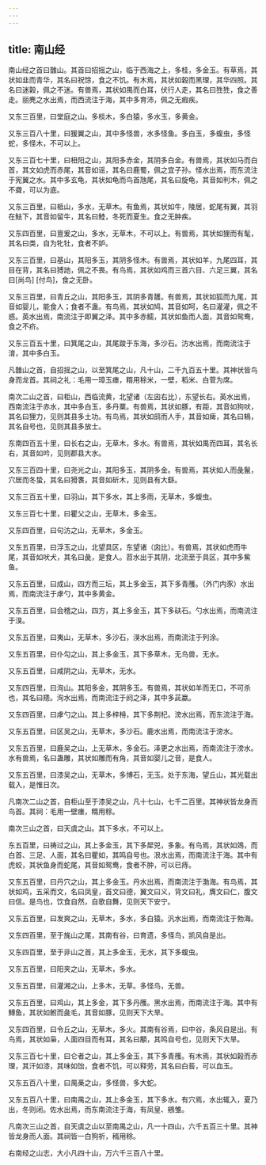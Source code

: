 ```yaml
---
---
---
```

title: 南山经
---


南山经之首曰䧿山。其首曰招摇之山，临于西海之上，多桂，多金玉。有草焉，其状如韭而青华，其名曰祝馀，食之不饥。有木焉，其状如榖而黑理，其华四照。其名曰迷榖，佩之不迷。有兽焉，其状如禺而白耳，伏行人走，其名曰狌狌，食之善走。丽麂之水出焉，而西流注于海，其中多育沛，佩之无瘕疾。

又东三百里，曰堂庭之山。多棪木，多白猿，多水玉，多黄金。

又东三百八十里，曰猨翼之山，其中多怪兽，水多怪鱼。多白玉，多蝮虫，多怪蛇，多怪木，不可以上。

又东三百七十里，曰杻阳之山，其阳多赤金，其阴多白金。有兽焉，其状如马而白首，其文如虎而赤尾，其音如谣，其名曰鹿蜀，佩之宜子孙。怪水出焉，而东流注于宪翼之水。其中多玄龟，其状如龟而鸟首虺尾，其名曰旋龟，其音如判木，佩之不聋，可以为底。

又东三百里，曰柢山，多水，无草木。有鱼焉，其状如牛，陵居，蛇尾有翼，其羽在魼下，其音如留牛，其名曰鯥，冬死而夏生。食之无肿疾。

又东四百里，曰亶爰之山，多水，无草木，不可以上。有兽焉，其状如狸而有髦，其名曰类，自为牝牡，食者不妒。

又东三百里，曰基山，其阳多玉，其阴多怪木。有兽焉，其状如羊，九尾四耳，其目在背，其名曰猼訑，佩之不畏。有鸟焉，其状如鸡而三首六目、六足三翼，其名曰[尚鸟] [付鸟]，食之无卧。

又东三百里，曰青丘之山，其阳多玉，其阴多青䨼。有兽焉，其状如狐而九尾，其音如婴儿，能食人；食者不蛊。有鸟焉，其状如鸠，其音如呵，名曰灌灌，佩之不惑。英水出焉，南流注于即翼之泽。其中多赤鱬，其状如鱼而人面，其音如鸳鸯，食之不疥。

又东三百五十里，曰箕尾之山，其尾踆于东海，多沙石。汸水出焉，而南流注于淯，其中多白玉。

凡䧿山之首，自招摇之山，以至箕尾之山，凡十山，二千九百五十里。其神状皆鸟身而龙首。其祠之礼：毛用一璋玉瘗，糈用稌米，一壁，稻米、白菅为席。

南次二山之首，曰柜山，西临流黄，北望诸（左囟右比），东望长右。英水出焉，西南流注于赤水，其中多白玉，多丹粟。有兽焉，其状如豚，有距，其音如狗吠，其名曰狸力，见则其县多土功。有鸟焉，其状如鸱而人手，其音如痺，其名曰鴸，其名自号也，见则其县多放士。

东南四百五十里，曰长右之山，无草木，多水。有兽焉，其状如禺而四耳，其名长右，其音如吟，见则郡县大水。

又东三百四十里，曰尧光之山，其阳多玉，其阴多金。有兽焉，其状如人而彘鬣，穴居而冬蛰，其名曰猾褢，其音如斫木，见则县有大繇。

又东三百五十里，曰羽山，其下多水，其上多雨，无草木，多蝮虫。

又东三百七十里，曰瞿父之山，无草木，多金玉。

又东四百里，曰句汸之山，无草木，多金玉。

又东五百里，曰浮玉之山，北望具区，东望诸（囟比）。有兽焉，其状如虎而牛尾，其音如吠犬，其名曰彘，是食人。苕水出于其阴，北流至于具区，其中多鮆鱼。

又东五百里，曰成山，四方而三坛，其上多金玉，其下多青雘。（外门内豕）水出焉，而南流注于虖勺，其中多黄金。

又东五百里，曰会稽之山，四方，其上多金玉，其下多砆石。勺水出焉，而南流注于湨。

又东五百里，曰夷山，无草木，多沙石，湨水出焉，而南流注于列涂。

又东五百里，曰仆勾之山，其上多金玉，其下多草木，无鸟兽，无水。

又东五百里，曰咸阴之山，无草木，无水。

又东四百里，曰洵山。其阳多金，其阴多玉。有兽焉，其状如羊而无口，不可杀也，其名曰䍺。洵水出焉，而南流注于阏之泽，其中多茈蠃。

又东四百里，曰虖勺之山。其上多梓枏，其下多荆杞。滂水出焉，而东流注于海。

又东五百里，曰区吴之山，无草木，多沙石。鹿水出焉，而南流注于滂水。

又东五百里，曰鹿吴之山，上无草木，多金石。泽更之水出焉，而南流注于滂水。水有兽焉，名曰蛊雕，其状如雕而有角，其音如婴儿之音，是食人。

又东五百里，曰漆吴之山，无草木，多博石，无玉。处于东海，望丘山，其光载出载入，是惟日次。

凡南次二山之首，自柜山至于漆吴之山，凡十七山，七千二百里。其神状皆龙身而鸟首。其祠：毛用一壁瘗，糈用稌。

南次三山之首，曰天虞之山。其下多水，不可以上。

东五百里，曰祷过之山，其上多金玉，其下多犀兕，多象。有鸟焉，其状如鵁，而白首、三足、人面，其名曰瞿如，其鸣自号也。泿水出焉，而南流注于海。其中有虎蛟，其状鱼身而蛇尾，其音如鸳鸯，食者不肿，可以已痔。

又东五百里，曰丹穴之山，其上多金玉。丹水出焉，而南流注于渤海。有鸟焉，其状如鸡，五采而文，名曰凤皇，首文曰德，翼文曰义，背文曰礼，膺文曰仁，腹文曰信。是鸟也，饮食自然，自歌自舞，见则天下安宁。

又东五百里，曰发爽之山，无草木，多水，多白猿。汎水出焉，而南流注于勃海。

又东四百里，至于旄山之尾，其南有谷，曰育遗，多怪鸟，凯风自是出。

又东四百里，至于非山之首，其上多金玉，无水，其下多蝮虫。

又东五百里，曰阳夹之山，无草木，多水。

又东五百里，曰灌湘之山，上多木，无草。多怪鸟，无兽。

又东五百里，曰鸡山，其上多金，其下多丹雘。黑水出焉，而南流注于海。其中有鱄鱼，其状如鲋而彘毛，其音如豚，见则天下大旱。

又东四百里，曰令丘之山，无草木，多火。其南有谷焉，曰中谷，条风自是出。有鸟焉，其状如枭，人面四目而有耳，其名曰顒，其鸣自号也，见则天下大旱。

又东三百七十里，曰仑者之山，其上多金玉，其下多青雘。有木焉，其状如榖而赤理，其汗如漆，其味如饴，食者不饥，可以释劳，其名曰白䓘，可以血玉。

又东五百八十里，曰禺槀之山，多怪兽，多大蛇。

又东五百八十里，曰南禺之山，其上多金玉，其下多水。有穴焉，水出辄入，夏乃出，冬则闭。佐水出焉，而东南流注于海，有凤皇、鵷雏。

凡南次三山之首，自天虞之山以至南禺之山，凡一十四山，六千五百三十里。其神皆龙身而人面。其祠皆一白狗祈，稰用稌。

右南经之山志，大小凡四十山，万六千三百八十里。

